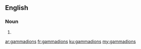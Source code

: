 ==English==

===Noun===
{{head|en}}

# {{plural of|gammadion}}

[[ar:gammadions]]
[[fr:gammadions]]
[[ku:gammadions]]
[[my:gammadions]]